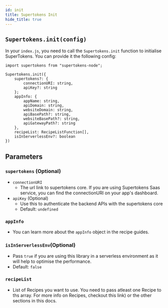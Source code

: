```yaml
---
id: init
title: Supertokens Init
hide_title: true
---
```



## `Supertokens.init(config)`

In your `index.js`, you need to call the `Supertokens.init` function to initialise SuperTokens. You can provide it the following config:

```tsx
import supertokens from "supertokens-node";

Supertokens.init({
    supertokens?: {
        connectionURI: string,
        apiKey?: string
    };
    appInfo: {
        appName: string,
        apiDomain: string,
        websiteDomain: string,
        apiBasePath?: string,
        websiteBasePath?: string,
        apiGatewayPath?: string
    },
    recipeList: RecipeListFunction[],
    isInServerlessEnv?: boolean
})

```

## Parameters
### `supertokens` (Optional)
- `connectionURI`
  - The url link to supertokens core. If you are using Supertokens Saas service, you can find the connectionURI on your app's dashboard.
- `apiKey` (Optional)
  - Use this to authenticate the backend APIs with the supertokens core
  - Default: `undefined`
### ``appInfo``
- You can learn more about the `appInfo` object in the recipe guides.
### ``isInServerlessEnv``(Optional)
- Pass `true` if you are using this library in a serverless environment as it will help to optimise the performance.
- Default: `false`
### ``recipeList``
- List of Recipes you want to use. You need to pass atleast one Recipe to ths array. For more info on Recipes, checkout this <GuidesLink>link</GuidesLink>) or the other sections in this docs.
